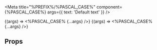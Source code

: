 
<Meta
  title="%PREFIX%/%PASCAL_CASE%"
  component={%PASCAL_CASE%}
  args={{
    text: 'Default text'
  }}
/>

<Title type="ALPHA">%SENTENCE_CASE%</Title>

<Description of={%PASCAL_CASE%} />

<Canvas withSource="open">
  <Story name="Default">
    {(args) => <%PASCAL_CASE% {...args} />}
  </Story>
   <Story
    name="Alternate Text"
    args={{
      text: 'Alternate Text'
    }}
  >
    {(args) => <%PASCAL_CASE% {...args} />}
  </Story>
</Canvas>

## Props

<ArgsTable of={%PASCAL_CASE%} />
